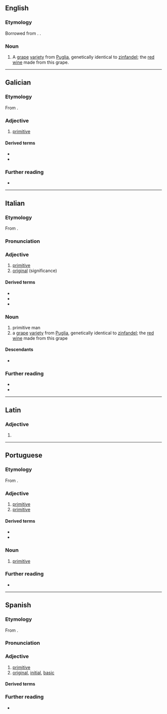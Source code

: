 ==English==

===Etymology===
Borrowed from {{bor|en|it|primitivo}}. {{doublet|en|primitive}}.

===Noun===
{{en-noun|-}}

# A [[grape]] [[variety]] from [[Puglia]], genetically identical to [[zinfandel]]; the [[red wine]] made from this grape.

----

==Galician==

===Etymology===
From {{der|gl|la|prīmitīvus}}.

===Adjective===
{{gl-adj|f=primitiva}}

# [[primitive]]

====Derived terms====
* {{l|gl|primitivamente}}
* {{l|gl|primitivismo}}

===Further reading===
* {{R:gl:DRAG}}

----

==Italian==

===Etymology===
From {{der|it|la|prīmitīvus}}.

===Pronunciation===
{{it-pr|primitìvo}}

===Adjective===
{{it-adj}}

# [[primitive]]
# [[original]] (significance)

====Derived terms====
* {{l|it|primitivamente}}
* {{l|it|primitivismo}}
* {{l|it|primitività}}

===Noun===
{{it-noun|m}}

# primitive man
# a [[grape]] [[variety]] from [[Puglia]], genetically identical to [[zinfandel]]; the [[red wine]] made from this grape

====Descendants====
* {{desc|en|primitivo|bor=1}}

===Further reading===
* {{R:it:Treccani|sense=1}}
* {{R:it:Treccani|sense=2}}

----

==Latin==

===Adjective===
{{la-adj-form|prīmitīvō}}

# {{inflection of|la|prīmitīvus||dat//abl|m//n|s}}

----

==Portuguese==

===Etymology===
From {{der|pt|la|prīmitīvus}}.

===Adjective===
{{pt-adj}}

# [[primitive]] {{gloss|pertaining to or harking back to a former time}}
# [[primitive]] {{gloss|characterised by simplicity or crudeness}}

====Derived terms====
* {{l|pt|primitivamente}}
* {{l|pt|primitivismo}}

===Noun===
{{pt-noun|m}}

# [[primitive]] {{gloss|member of a primitive society}}

===Further reading===
* {{R:pt:Priberam}}

----

==Spanish==

===Etymology===
From {{der|es|la|prīmitīvus}}.

===Pronunciation===
{{es-IPA}}

===Adjective===
{{es-adj}}

# [[primitive]]
# [[original]], [[initial]], [[basic]]

====Derived terms====
{{der3|es
|primitivamente
|primitividad
|primitivismo
|primitivista
}}

===Further reading===
* {{R:es:DRAE}}